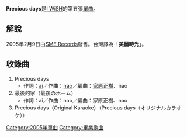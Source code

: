 {{Expand|time=2010-06-12}}
{{unreferenced|time=2010-05-31T01:41:07+00:00}}
{{Infobox Single
| Name = Precious days
| Artist = [[I_WiSH|I WiSH]]
| Album = [[WISH_(I_WiSH)|WISH]]
| A-side =
| B-side = 最後的家
| Released = 2005年2月9日
| Format =
| Recorded =
| Genre = [[J-POP|J-POP]]
| Length =
| Label = [[SME_Records|SME Records]]
| Writer = [[川嶋あい|ai]]、[[nao_(作曲家)|nao]]
| Producer =
| Certification =
| Chart position = *17位（[[公信榜|公信榜]]）
| Last single = [[你和我|你和我]]<br />（2004年）
| This single = '''Precious days'''<br />（2005年）
| Next single = [[LOVE_SONGS_4_YOU|LOVE SONGS 4 YOU]]<br />（2008年）
}}
'''Precious days'''是[[I_WiSH|I WiSH]]的第五張[[單曲|單曲]]。
== 解說 ==
2005年2月9日由[[SME_Records|SME Records]]發售。台灣譯為「'''美麗時光'''」。

== 收錄曲 ==
#Precious days
#*作詞：[[川嶋あい|ai]]／作曲：[[nao_(作曲家)|nao]]／編曲：[[家原正樹|家原正樹]]、nao
#最後的家（最後のホーム）
#*作詞：ai／作曲：nao／編曲：家原正樹、nao
#Precious days（Original Karaoke）（Precious days（オリジナルカラオケ））
[[Category:2005年單曲|Category:2005年單曲]]
[[Category:畢業歌曲|Category:畢業歌曲]]

{{I WiSH}}